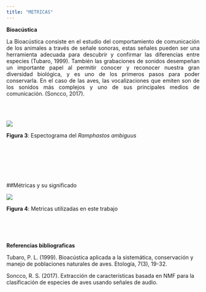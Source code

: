 ---
title: "METRICAS"
---
 **Bioacústica**
<p align="justify">
La Bioacústica consiste en el estudio del comportamiento de comunicación de los animales a través de señale sonoras, estas señales  pueden ser una herramienta adecuada para descubrir y confirmar las diferencias entre especies (Tubaro, 1999). También las grabaciones de sonidos desempeñan un importante papel al permitir conocer y reconocer nuestra gran diversidad biológica, y es uno de los primeros pasos para poder conservarla. En el caso de las aves, las vocalizaciones que emiten son de los sonidos más complejos y uno de sus principales medios de comunicación. (Soncco, 2017). 
</p>
\
\


![](imagen/cuadro.jpg)

**Figura 3**: Espectograma del *Ramphastos ambiguus*

\
\
\
\
\


##Métricas y su significado

 

![](imagen/foto_metrica.jpg)

**Figura 4**: Metricas utilizadas en este trabajo


\
\
\

**Referencias bibliograficas**
\

Tubaro, P. L. (1999). Bioacústica aplicada a la sistemática, conservación y manejo de poblaciones naturales de aves. Etología, 7(3), 19-32.

Soncco, R. S. (2017). Extracción de características basada en NMF para la clasificación de especies de aves usando señales de audio.




